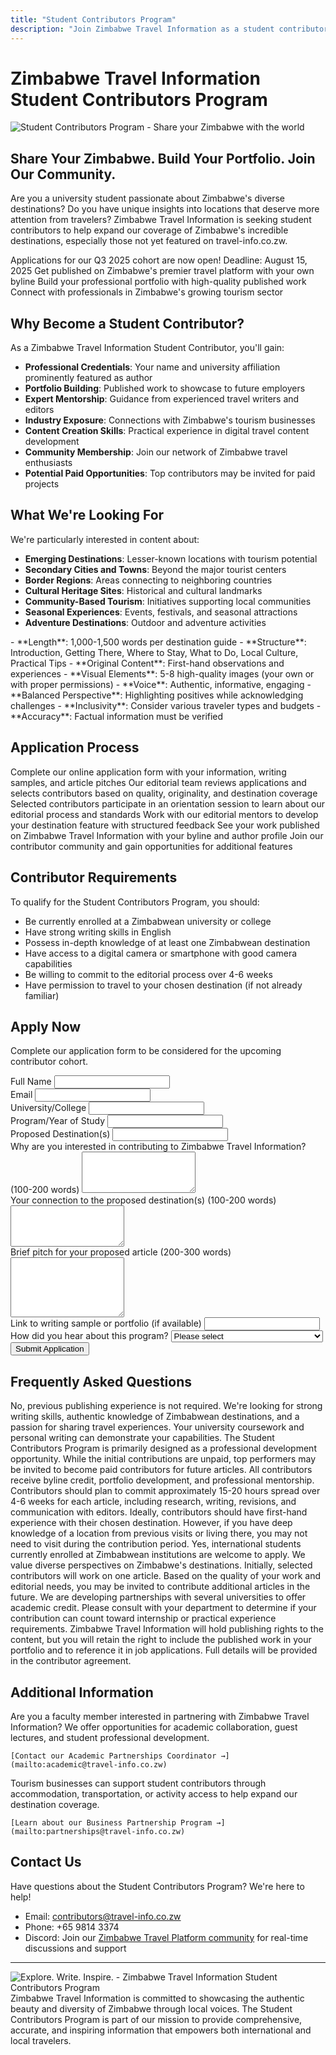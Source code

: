 ```yaml
---
title: "Student Contributors Program"
description: "Join Zimbabwe Travel Information as a student contributor and share your unique perspective on Zimbabwe's destinations"
---
```


# Zimbabwe Travel Information Student Contributors Program

<Frame>
  <img src="/api/placeholder/1200/400" alt="Student Contributors Program - Share your Zimbabwe with the world" className="rounded-lg" />
</Frame>

## Share Your Zimbabwe. Build Your Portfolio. Join Our Community.

Are you a university student passionate about Zimbabwe's diverse destinations? Do you have unique insights into locations that deserve more attention from travelers? Zimbabwe Travel Information is seeking student contributors to help expand our coverage of Zimbabwe's incredible destinations, especially those not yet featured on travel-info.co.zw.

<Note>
Applications for our Q3 2025 cohort are now open! Deadline: August 15, 2025
</Note>

<CardGroup cols={3}>
  <Card title="Professional Publishing" icon="pen-to-square">
    Get published on Zimbabwe's premier travel platform with your own byline
  </Card>
  <Card title="Portfolio Development" icon="briefcase">
    Build your professional portfolio with high-quality published work
  </Card>
  <Card title="Industry Connections" icon="network-wired">
    Connect with professionals in Zimbabwe's growing tourism sector
  </Card>
</CardGroup>

## Why Become a Student Contributor?

As a Zimbabwe Travel Information Student Contributor, you'll gain:

- **Professional Credentials**: Your name and university affiliation prominently featured as author
- **Portfolio Building**: Published work to showcase to future employers
- **Expert Mentorship**: Guidance from experienced travel writers and editors
- **Industry Exposure**: Connections with Zimbabwe's tourism businesses
- **Content Creation Skills**: Practical experience in digital travel content development
- **Community Membership**: Join our network of Zimbabwe travel enthusiasts
- **Potential Paid Opportunities**: Top contributors may be invited for paid projects



## What We're Looking For

We're particularly interested in content about:

- **Emerging Destinations**: Lesser-known locations with tourism potential
- **Secondary Cities and Towns**: Beyond the major tourist centers
- **Border Regions**: Areas connecting to neighboring countries
- **Cultural Heritage Sites**: Historical and cultural landmarks
- **Community-Based Tourism**: Initiatives supporting local communities
- **Seasonal Experiences**: Events, festivals, and seasonal attractions
- **Adventure Destinations**: Outdoor and adventure activities

<Accordion title="Content Guidelines">
  - **Length**: 1,000-1,500 words per destination guide
  - **Structure**: Introduction, Getting There, Where to Stay, What to Do, Local Culture, Practical Tips
  - **Original Content**: First-hand observations and experiences
  - **Visual Elements**: 5-8 high-quality images (your own or with proper permissions)
  - **Voice**: Authentic, informative, engaging
  - **Balanced Perspective**: Highlighting positives while acknowledging challenges
  - **Inclusivity**: Consider various traveler types and budgets
  - **Accuracy**: Factual information must be verified
</Accordion>

## Application Process

<Steps>
  <Step title="Submit Application">
    Complete our online application form with your information, writing samples, and article pitches
  </Step>
  <Step title="Review & Selection">
    Our editorial team reviews applications and selects contributors based on quality, originality, and destination coverage
  </Step>
  <Step title="Orientation">
    Selected contributors participate in an orientation session to learn about our editorial process and standards
  </Step>
  <Step title="Content Development">
    Work with our editorial mentors to develop your destination feature with structured feedback
  </Step>
  <Step title="Publication">
    See your work published on Zimbabwe Travel Information with your byline and author profile
  </Step>
  <Step title="Community Integration">
    Join our contributor community and gain opportunities for additional features
  </Step>
</Steps>

## Contributor Requirements

To qualify for the Student Contributors Program, you should:

- Be currently enrolled at a Zimbabwean university or college
- Have strong writing skills in English
- Possess in-depth knowledge of at least one Zimbabwean destination
- Have access to a digital camera or smartphone with good camera capabilities
- Be willing to commit to the editorial process over 4-6 weeks
- Have permission to travel to your chosen destination (if not already familiar)

## Apply Now

<Card title="Ready to share your Zimbabwe with the world?" icon="graduation-cap" iconType="duotone">
  <p className="mt-2">Complete our application form to be considered for the upcoming contributor cohort.</p>
  <div className="mt-4">
    <form action="https://formspree.io/f/mgvkbwoq" method="POST">
      <div className="grid grid-cols-1 gap-6 sm:grid-cols-2">
        <div>
          <label className="block text-sm font-medium text-gray-700">
            Full Name
            <input type="text" name="name" required className="mt-1 block w-full rounded-md border-gray-300 shadow-sm focus:border-indigo-500 focus:ring-indigo-500" />
          </label>
        </div>
        <div>
          <label className="block text-sm font-medium text-gray-700">
            Email
            <input type="email" name="email" required className="mt-1 block w-full rounded-md border-gray-300 shadow-sm focus:border-indigo-500 focus:ring-indigo-500" />
          </label>
        </div>
        <div>
          <label className="block text-sm font-medium text-gray-700">
            University/College
            <input type="text" name="university" required className="mt-1 block w-full rounded-md border-gray-300 shadow-sm focus:border-indigo-500 focus:ring-indigo-500" />
          </label>
        </div>
        <div>
          <label className="block text-sm font-medium text-gray-700">
            Program/Year of Study
            <input type="text" name="program" required className="mt-1 block w-full rounded-md border-gray-300 shadow-sm focus:border-indigo-500 focus:ring-indigo-500" />
          </label>
        </div>
        <div className="sm:col-span-2">
          <label className="block text-sm font-medium text-gray-700">
            Proposed Destination(s)
            <input type="text" name="destinations" required className="mt-1 block w-full rounded-md border-gray-300 shadow-sm focus:border-indigo-500 focus:ring-indigo-500" />
          </label>
        </div>
        <div className="sm:col-span-2">
          <label className="block text-sm font-medium text-gray-700">
            Why are you interested in contributing to Zimbabwe Travel Information? (100-200 words)
            <textarea name="interest" rows="4" required className="mt-1 block w-full rounded-md border-gray-300 shadow-sm focus:border-indigo-500 focus:ring-indigo-500"></textarea>
          </label>
        </div>
        <div className="sm:col-span-2">
          <label className="block text-sm font-medium text-gray-700">
            Your connection to the proposed destination(s) (100-200 words)
            <textarea name="connection" rows="4" required className="mt-1 block w-full rounded-md border-gray-300 shadow-sm focus:border-indigo-500 focus:ring-indigo-500"></textarea>
          </label>
        </div>
        <div className="sm:col-span-2">
          <label className="block text-sm font-medium text-gray-700">
            Brief pitch for your proposed article (200-300 words)
            <textarea name="pitch" rows="6" required className="mt-1 block w-full rounded-md border-gray-300 shadow-sm focus:border-indigo-500 focus:ring-indigo-500"></textarea>
          </label>
        </div>
        <div className="sm:col-span-2">
          <label className="block text-sm font-medium text-gray-700">
            Link to writing sample or portfolio (if available)
            <input type="url" name="portfolio" className="mt-1 block w-full rounded-md border-gray-300 shadow-sm focus:border-indigo-500 focus:ring-indigo-500" />
          </label>
        </div>
        <div className="sm:col-span-2">
          <label className="block text-sm font-medium text-gray-700">
            How did you hear about this program?
            <select name="referral_source" className="mt-1 block w-full rounded-md border-gray-300 shadow-sm focus:border-indigo-500 focus:ring-indigo-500">
              <option value="">Please select</option>
              <option value="university">University notice</option>
              <option value="social">Social media</option>
              <option value="website">Zimbabwe Travel Information website</option>
              <option value="friend">Friend or colleague</option>
              <option value="professor">Professor recommendation</option>
              <option value="other">Other</option>
            </select>
          </label>
        </div>
      </div>
      <div className="mt-6">
        <button type="submit" className="inline-flex justify-center rounded border border-transparent bg-indigo-600 py-1.5 px-3 text-xs font-medium text-white shadow-sm hover:bg-indigo-700 focus:outline-none focus:ring-2 focus:ring-indigo-500 focus:ring-offset-2">
          Submit Application
        </button>
      </div>
    </form>
  </div>
</Card>

## Frequently Asked Questions

<Accordion title="Do I need to have previous publishing experience?">
  No, previous publishing experience is not required. We're looking for strong writing skills, authentic knowledge of Zimbabwean destinations, and a passion for sharing travel experiences. Your university coursework and personal writing can demonstrate your capabilities.
</Accordion>

<Accordion title="Will I be paid for my contributions?">
  The Student Contributors Program is primarily designed as a professional development opportunity. While the initial contributions are unpaid, top performers may be invited to become paid contributors for future articles. All contributors receive byline credit, portfolio development, and professional mentorship.
</Accordion>

<Accordion title="How much time should I expect to commit?">
  Contributors should plan to commit approximately 15-20 hours spread over 4-6 weeks for each article, including research, writing, revisions, and communication with editors.
</Accordion>

<Accordion title="Can I contribute remotely if I can't visit my chosen destination?">
  Ideally, contributors should have first-hand experience with their chosen destination. However, if you have deep knowledge of a location from previous visits or living there, you may not need to visit during the contribution period.
</Accordion>

<Accordion title="Can international students studying in Zimbabwe apply?">
  Yes, international students currently enrolled at Zimbabwean institutions are welcome to apply. We value diverse perspectives on Zimbabwe's destinations.
</Accordion>

<Accordion title="Is there a limit to how many articles I can contribute?">
  Initially, selected contributors will work on one article. Based on the quality of your work and editorial needs, you may be invited to contribute additional articles in the future.
</Accordion>

<Accordion title="Will I receive academic credit for participating?">
  We are developing partnerships with several universities to offer academic credit. Please consult with your department to determine if your contribution can count toward internship or practical experience requirements.
</Accordion>

<Accordion title="Who owns the copyright to my contribution?">
  Zimbabwe Travel Information will hold publishing rights to the content, but you will retain the right to include the published work in your portfolio and to reference it in job applications. Full details will be provided in the contributor agreement.
</Accordion>



## Additional Information

<CardGroup cols={2}>
  <Card title="Faculty Partnerships" icon="chalkboard-teacher">
    Are you a faculty member interested in partnering with Zimbabwe Travel Information? We offer opportunities for academic collaboration, guest lectures, and student professional development.
    
    [Contact our Academic Partnerships Coordinator →](mailto:academic@travel-info.co.zw)
  </Card>
  <Card title="Tourism Business Involvement" icon="building">
    Tourism businesses can support student contributors through accommodation, transportation, or activity access to help expand our destination coverage.
    
    [Learn about our Business Partnership Program →](mailto:partnerships@travel-info.co.zw)
  </Card>
</CardGroup>

## Contact Us

Have questions about the Student Contributors Program? We're here to help!

- Email: contributors@travel-info.co.zw
- Phone: +65 9814 3374
- Discord: Join our [Zimbabwe Travel Platform community](https://discord.gg/dzHWFB44yw) for real-time discussions and support

---

<Frame>
  <img src="/api/placeholder/1200/400" alt="Explore. Write. Inspire. - Zimbabwe Travel Information Student Contributors Program" className="rounded-lg" />
</Frame>

<Note>
Zimbabwe Travel Information is committed to showcasing the authentic beauty and diversity of Zimbabwe through local voices. The Student Contributors Program is part of our mission to provide comprehensive, accurate, and inspiring information that empowers both international and local travelers.
</Note>